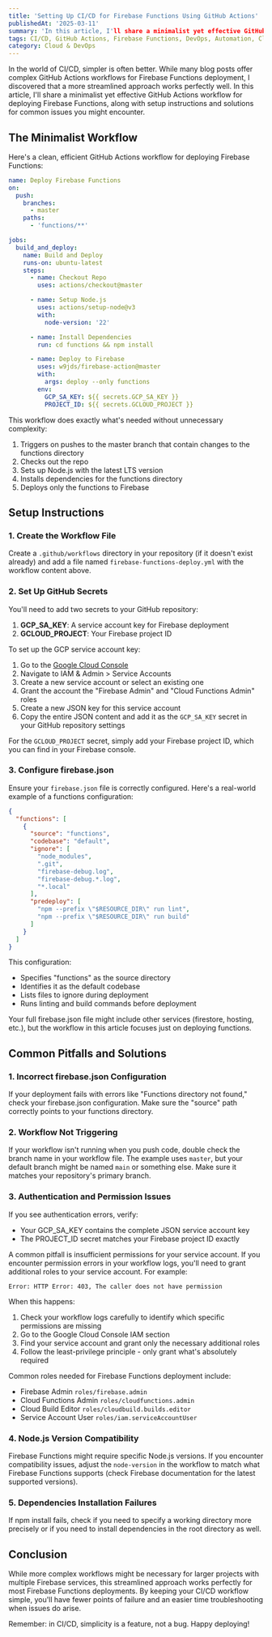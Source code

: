```yaml
---
title: 'Setting Up CI/CD for Firebase Functions Using GitHub Actions'
publishedAt: '2025-03-11'
summary: 'In this article, I'll share a minimalist yet effective GitHub Actions workflow for deploying Firebase Functions, along with setup instructions and solutions for common issues you might encounter.'
tags: CI/CD, GitHub Actions, Firebase Functions, DevOps, Automation, Cloud Functions
category: Cloud & DevOps
---
```


In the world of CI/CD, simpler is often better. While many blog posts offer complex GitHub Actions workflows for
Firebase Functions deployment, I discovered that a more streamlined approach works perfectly well. In this article, I'll
share a minimalist yet effective GitHub Actions workflow for deploying Firebase Functions, along with setup instructions
and solutions for common issues you might encounter.

## The Minimalist Workflow

Here's a clean, efficient GitHub Actions workflow for deploying Firebase Functions:

```yaml
name: Deploy Firebase Functions
on:
  push:
    branches:
      - master
    paths:
      - 'functions/**'

jobs:
  build_and_deploy:
    name: Build and Deploy
    runs-on: ubuntu-latest
    steps:
      - name: Checkout Repo
        uses: actions/checkout@master

      - name: Setup Node.js
        uses: actions/setup-node@v3
        with:
          node-version: '22'

      - name: Install Dependencies
        run: cd functions && npm install

      - name: Deploy to Firebase
        uses: w9jds/firebase-action@master
        with:
          args: deploy --only functions
        env:
          GCP_SA_KEY: ${{ secrets.GCP_SA_KEY }}
          PROJECT_ID: ${{ secrets.GCLOUD_PROJECT }}
```

This workflow does exactly what's needed without unnecessary complexity:

1. Triggers on pushes to the master branch that contain changes to the functions directory
2. Checks out the repo
3. Sets up Node.js with the latest LTS version
4. Installs dependencies for the functions directory
5. Deploys only the functions to Firebase

## Setup Instructions

### 1. Create the Workflow File

Create a `.github/workflows` directory in your repository (if it doesn't exist already) and add a file named `firebase-functions-deploy.yml` with the workflow content above.

### 2. Set Up GitHub Secrets

You'll need to add two secrets to your GitHub repository:

1. **GCP_SA_KEY**: A service account key for Firebase deployment
2. **GCLOUD_PROJECT**: Your Firebase project ID

To set up the GCP service account key:

1. Go to the [Google Cloud Console](https://console.cloud.google.com/)
2. Navigate to IAM & Admin > Service Accounts
3. Create a new service account or select an existing one
4. Grant the account the "Firebase Admin" and "Cloud Functions Admin" roles
5. Create a new JSON key for this service account
6. Copy the entire JSON content and add it as the `GCP_SA_KEY` secret in your GitHub repository settings

For the `GCLOUD_PROJECT` secret, simply add your Firebase project ID, which you can find in your Firebase console.

### 3. Configure firebase.json

Ensure your `firebase.json` file is correctly configured. Here's a real-world example of a functions configuration:

```json
{
  "functions": [
    {
      "source": "functions",
      "codebase": "default",
      "ignore": [
        "node_modules",
        ".git",
        "firebase-debug.log",
        "firebase-debug.*.log",
        "*.local"
      ],
      "predeploy": [
        "npm --prefix \"$RESOURCE_DIR\" run lint",
        "npm --prefix \"$RESOURCE_DIR\" run build"
      ]
    }
  ]
}
```

This configuration:

- Specifies "functions" as the source directory
- Identifies it as the default codebase
- Lists files to ignore during deployment
- Runs linting and build commands before deployment

Your full firebase.json file might include other services (firestore, hosting, etc.), but the workflow in this article focuses just on deploying functions.

## Common Pitfalls and Solutions

### 1. Incorrect firebase.json Configuration

If your deployment fails with errors like "Functions directory not found," check your firebase.json configuration. Make sure the "source" path correctly points to your functions directory.

### 2. Workflow Not Triggering

If your workflow isn't running when you push code, double check the branch name in your workflow file. The example uses `master`, but your default branch might be named `main` or something else. Make sure it matches your repository's primary branch.

### 3. Authentication and Permission Issues

If you see authentication errors, verify:

- Your GCP_SA_KEY contains the complete JSON service account key
- The PROJECT_ID secret matches your Firebase project ID exactly

A common pitfall is insufficient permissions for your service account. If you encounter permission errors in your workflow logs, you'll need to grant additional roles to your service account. For example:

```
Error: HTTP Error: 403, The caller does not have permission
```

When this happens:

1. Check your workflow logs carefully to identify which specific permissions are missing
2. Go to the Google Cloud Console IAM section
3. Find your service account and grant only the necessary additional roles
4. Follow the least-privilege principle - only grant what's absolutely required

Common roles needed for Firebase Functions deployment include:

- Firebase Admin `roles/firebase.admin`
- Cloud Functions Admin `roles/cloudfunctions.admin`
- Cloud Build Editor `roles/cloudbuild.builds.editor`
- Service Account User `roles/iam.serviceAccountUser`

### 4. Node.js Version Compatibility

Firebase Functions might require specific Node.js versions. If you encounter compatibility issues, adjust the `node-version` in the workflow to match what Firebase Functions supports (check Firebase documentation for the latest supported versions).

### 5. Dependencies Installation Failures

If npm install fails, check if you need to specify a working directory more precisely or if you need to install dependencies in the root directory as well.

## Conclusion

While more complex workflows might be necessary for larger projects with multiple Firebase services, this streamlined approach works perfectly for most Firebase Functions deployments. By keeping your CI/CD workflow simple, you'll have fewer points of failure and an easier time troubleshooting when issues do arise.

Remember: in CI/CD, simplicity is a feature, not a bug. Happy deploying!
